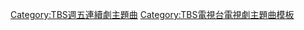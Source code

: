 {{Navbox
| name = TBS週五連續劇主題曲2010年代前半部
| title = TBS[[TBS週五連續劇|週五連續劇]]主題曲
|titlestyle = background:#90EE90 
|groupstyle = width:105px;background:#66FF00
| bodyclass = hlist
| group1 = 2010年
| list1 = * [[完美小姐進化論]] 「[[Love yourself～喜歡你所討厭的你～]]」（[[KAT-TUN]]）
* [[不良仔與眼鏡妹]] 「[[Loose Leaf]]」（[[Hilcrhyme]]）
* [[自戀刑警]] 「[[NaNaNa (沒有太陽)]]」（[[東京小子]]）
* [[SPEC～警視廳公安部公安第五課 未詳事件特別對策係事件簿～]] 「[[NAMInoYUKUSAKI]]」・「[[NAMInoYUKUSAKI|波浪的目的地]]」（[[THE RiCECOOKERS]]）
| group2 = 2011年
| list2 = * [[LADY (电视剧)|LADY]] 「[[無形的靈魂]]」（[[柴咲幸]]）
* [[出生 (日本電視劇)|出生]] 「[[365日家族]]」（[[關西傑尼斯8]]）
* [[原來是美男 (日本電視劇)|原來是美男]] 「[[Everybody Go]]」（[[Kis-My-Ft2]]）
* [[我是影子|專業主婦偵探〜我是影子]] 「[[SPICE (Perfume單曲)|SPICE]]」（[[Perfume (日本音乐团体)|Perfume]]） 
| group3 = 2012年
| list3 = * [[戀愛Neet～忘記了的戀愛開始方法]] 「[[Be...]]」（[[Ms.OOJA]]）
* [[再一次對你求婚]] 「[[我回來了 (JUJU)|我回來了]]」（[[JUJU]]）
* [[黑之女教師]] 「[[THE OVER]]」（[[UVERworld]]）
* [[大奧 ～誕生【有功·家光篇】]] 「[[DEEPNESS]]」（[[MISIA|米希亞]]）
| group4 = 2013年
| list4 = * [[夜行觀覽車]] 「VOICE」（[[AI (歌手)|AI]]）
* [[TAKE FIVE～我们能盗取爱吗～]] 「GIVE ME LOVE」（[[2PM]]）
* [[總會有辦法的]]「歌謠」（[[指田郁也]]）
* [[黑河內]] 「[[真正/Future|真正]]」（東京小子）
| group5 = 2014年
| list5 = * [[夜之教師]] 「[[Anchor (三浦大知)|Anchor]]」（[[三浦大知]]）
* [[愛麗絲之棘]] 「太陽與花」（[[高橋優 (歌手)|高橋優]]）
* [[家族狩獵 (電視劇)|家族狩獵]] 「Shout」（[[androp]]）
* [[為了N]]「Silly」（[[家入里歐]]）
|belowstyle= width:105px;background:#90EE90
|below=* [[Template:TBS週五連續劇主題曲1990年代前半部|1990前]]
* [[Template:TBS週五連續劇主題曲1990年代後半部|1990後]]
* [[Template:TBS週五連續劇主題曲2000年代前半部|2000前]]
* [[Template:TBS週五連續劇主題曲2000年代後半部|2000後]]
* '''2010前'''
* [[Template:TBS週五連續劇主題曲2010年代後半部|2010後]]
}}<noinclude>
[[Category:TBS週五連續劇主題曲]]
[[Category:TBS電視台電視劇主題曲模板]]
</noinclude>
